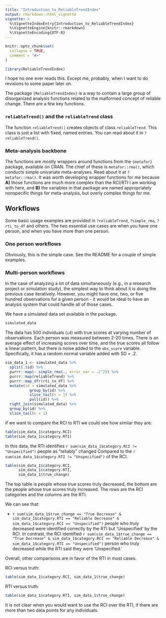```yaml
---
title: "Introduction_to_ReliableTrendIndex"
output: rmarkdown::html_vignette
vignette: >
  %\VignetteIndexEntry{Introduction_to_ReliableTrendIndex}
  %\VignetteEngine{knitr::rmarkdown}
  %\VignetteEncoding{UTF-8}
---
```


```r
knitr::opts_chunk$set(
  collapse = TRUE,
  comment = "#>"
)
```

```r
library(ReliableTrendIndex)
```

I hope no one ever reads this. Except me, probably, when I want to do revisions to some paper later on. 

The package `{ReliableTrendIndex}` is a way to contain a large group of disorganized analysis functions related to the malformed concept of reliable change. There are a few key functions. 

### `reliableTrend()` and the `reliableTrend` class  

The function `reliableTrend()` creates objects of class `reliableTrend`. This class is just a list with fixed, named entries. You can read about it in `?reliableTrend()`.  

### Meta-analysis backbone  

The functions are mostly wrappers around functions from the `{metafor}` package, available on CRAN. The chief of these is `metafor::rma()`, which conducts simple univariate meta-analyses. Read about it at `?metafor::rma()`. It was worth developing wrapper functions for me because **A)** those functions are much more complex than the RCI/RTI I am working with here, and **B)** the variables in that package are named appropriately nonspecific things for meta-analysis, but overly complex things for me. 

## Workflows  

Some basic usage examples are provided in `?reliableTrend`, `?simple_rma`, `?rti_to_df` and others. 
The two essential use cases are when you have one person, and when you have more than one person. 

### One person workflows  

Obviously, this is the simple case. See the README for a couple of simple examples.  

### Multi-person workflows  

In the case of analyzing a lot of data simultaneously (e.g., in a research project or simulation study), the simplest way to think about it is doing the previous case iteratively. However, you might have one, two, or five hundred observations for a given person - it would be ideal to have an analysis system that could handle all of those cases. 

We have a simulated data set available in the package. 

```r
simulated_data
```

The data has 500 individuals (`id`) with true scores at varying number of observations. Each person was measured between 2-20 times. There is an average effect of increasing scores over time, and the true scores all follow a linear pattern, but there is noise added to the `obs_score` variable. Specifically, it has a random normal variable added with SD = .2.  

```r
sim_data_1 <- simulated_data %>%
  split(.$id) %>%
  purrr::map(~ simple_rma(., error_var = .2^2)) %>%
  purrr::map(reliableTrend) %>%
  purrr::map_dfr(rti_to_df) %>% 
  mutate(id = simulated_data %>% 
           group_by(id) %>% 
           slice_tail(n = 1) %>% 
           pull(id)) %>% 
  right_join(simulated_data) %>% 
  group_by(id) %>% 
  slice_tail(n = 1)
```

if we want to compare the RCI to RTI we could see how similar they are: 

```r
table(sim_data_1$category.RCI)
table(sim_data_1$category.RTI)
```

In this data, the RTI identifies `r sum(sim_data_1$category.RCI != "Unspecified")` people as "reliably" changed Compared to the `r sum(sim_data_1$category.RTI != "Unspecified")` of the RCI. 

```r
table(sim_data_1$category.RCI, 
      sim_data_1$category.RTI, 
      sim_data_1$true_change)
```

The top table is people whose true scores truly decreased, the bottom are the people whose true scores truly increased. The rows are the RCI categories and the columns are the RTI.  

We can see that:   

* `r sum(sim_data_1$true_change == "True Decrease" & sim_data_1$category.RTI == "Reliable Decrease" & sim_data_1$category.RCI == "Unspecified")` people who truly decreased were identified correctly by the RTI but 'Unspecified' by the RCI. In contrast, the RCI identified `r sum(sim_data_1$true_change == "True Decrease" & sim_data_1$category.RCI == "Reliable Decrease" & sim_data_1$category.RTI == "Unspecified")` person who truly decreased while the RTI said they were 'Unspecified.'   

Overall, other comparisons are in favor of the RTI in most cases.  

RCI versus truth: 
```r
table(sim_data_1$category.RCI, sim_data_1$true_change)
```

RTI versus truth: 
```r
table(sim_data_1$category.RTI, sim_data_1$true_change)
```


It is not clear when you would want to use the RCI over the RTI, if there are more than two data points for any individuals. 


